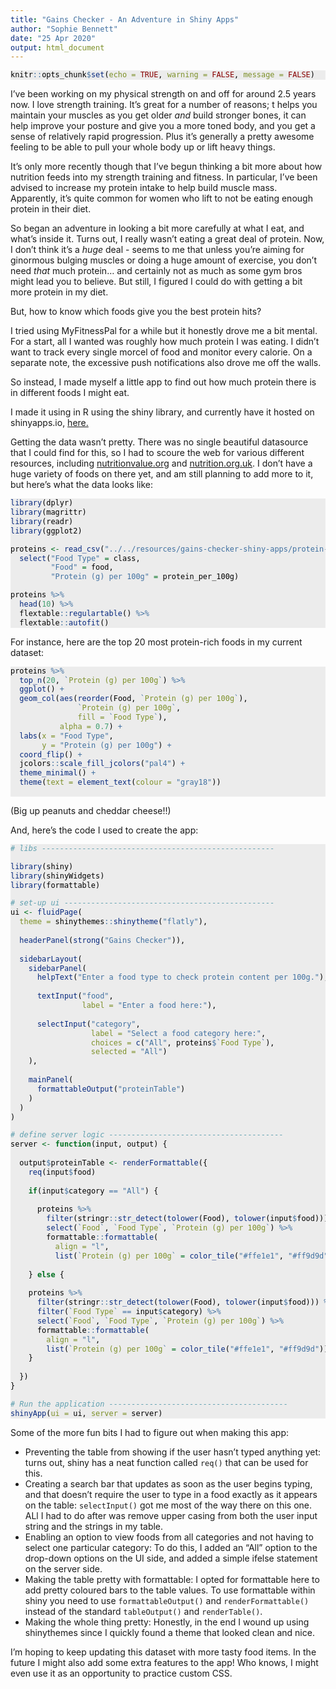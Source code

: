 ```yaml
---
title: "Gains Checker - An Adventure in Shiny Apps"
author: "Sophie Bennett"
date: "25 Apr 2020"
output: html_document
---
```


<style>
  pre.r { 
    color:#000;
    background-color:#ECECEC;
  }
</style>


```r
knitr::opts_chunk$set(echo = TRUE, warning = FALSE, message = FALSE)
```

I've been working on my physical strength on and off for around 2.5 years now. I love strength training. It's great for a number of reasons; t helps you maintain your muscles as you get older _and_ build stronger bones, it can help improve your posture and give you a more toned body, and you get a sense of relatively rapid progression. Plus it's generally a pretty awesome feeling to be able to pull your whole body up or lift heavy things. 

It's only more recently though that I've begun thinking a bit more about how nutrition feeds into my strength training and fitness. In particular, I've been advised to increase my protein intake to help build muscle mass. Apparently, it's quite common for women who lift to not be eating enough protein in their diet.

So began an adventure in looking a bit more carefully at what I eat, and what's inside it. Turns out, I really wasn't eating a great deal of protein. Now, I don't think it's a _huge_ deal - seems to me that unless you're aiming for ginormous bulging muscles or doing a huge amount of exercise, you don't need _that_ much protein... and certainly not as much as some gym bros might lead you to believe. But still, I figured I could do with getting a bit more protein in my diet.

But, how to know which foods give you the best protein hits?

I tried using MyFitnessPal for a while but it honestly drove me a bit mental. For a start, all I wanted was roughly how much protein I was eating. I didn't want to track every single morcel of food and monitor every calorie. On a separate note, the excessive push notifications also drove me off the walls.

So instead, I made myself a little app to find out how much protein there is in different foods I might eat.

I made it using in R using the shiny library, and currently have it hosted on shinyapps.io, [here.](https://drslophie.shinyapps.io/check-ur-protein-gainz/) 

Getting the data wasn't pretty. There was no single beautiful datasource that I could find for this, so I had to scoure the web for various different resources, including [nutritionvalue.org](https://www.nutritionvalue.org/) and [nutrition.org.uk](https://www.nutrition.org.uk/). I don't have a huge variety of foods on there yet, and am still planning to add more to it, but here's what the data looks like:

<div class="highlight">
```r

library(dplyr)
library(magrittr)
library(readr)
library(ggplot2)

proteins <- read_csv("../../resources/gains-checker-shiny-apps/protein-content-food.csv") %>% 
  select("Food Type" = class,
         "Food" = food,
         "Protein (g) per 100g" = protein_per_100g)

proteins %>% 
  head(10) %>% 
  flextable::regulartable() %>% 
  flextable::autofit()

```
</div>

For instance, here are the top 20 most protein-rich foods in my current dataset:

<div class="highlight">
```r

proteins %>% 
  top_n(20, `Protein (g) per 100g`) %>% 
  ggplot() +
  geom_col(aes(reorder(Food, `Protein (g) per 100g`), 
               `Protein (g) per 100g`,
               fill = `Food Type`),
           alpha = 0.7) +
  labs(x = "Food Type", 
       y = "Protein (g) per 100g") +
  coord_flip() +
  jcolors::scale_fill_jcolors("pal4") +
  theme_minimal() +
  theme(text = element_text(colour = "gray18"))
  

```
</div>

(Big up peanuts and cheddar cheese!!)

And, here's the code I used to create the app:

<div class="highlight">
```r

# libs ----------------------------------------------------

library(shiny)
library(shinyWidgets)
library(formattable)

# set-up ui -----------------------------------------------
ui <- fluidPage(
  theme = shinythemes::shinytheme("flatly"),
  
  headerPanel(strong("Gains Checker")),
  
  sidebarLayout(
    sidebarPanel(
      helpText("Enter a food type to check protein content per 100g."),
      
      textInput("food",
                label = "Enter a food here:"),
      
      selectInput("category",
                  label = "Select a food category here:",
                  choices = c("All", proteins$`Food Type`),
                  selected = "All")
    ),
    
    mainPanel(
      formattableOutput("proteinTable")
    )
  )
)

# define server logic ---------------------------------------
server <- function(input, output) {
  
  output$proteinTable <- renderFormattable({
    req(input$food)
    
    if(input$category == "All") {
      
      proteins %>% 
        filter(stringr::str_detect(tolower(Food), tolower(input$food))) %>% 
        select(`Food`, `Food Type`, `Protein (g) per 100g`) %>% 
        formattable::formattable(
          align = "l",
          list(`Protein (g) per 100g` = color_tile("#ffe1e1", "#ff9d9d")))
      
    } else {
    
    proteins %>% 
      filter(stringr::str_detect(tolower(Food), tolower(input$food))) %>% 
      filter(`Food Type` == input$category) %>% 
      select(`Food`, `Food Type`, `Protein (g) per 100g`) %>% 
      formattable::formattable(
        align = "l",
        list(`Protein (g) per 100g` = color_tile("#ffe1e1", "#ff9d9d")))
    }
    
  })
}

# Run the application ----------------------------------------
shinyApp(ui = ui, server = server)

```
</div>

Some of the more fun bits I had to figure out when making this app:

* Preventing the table from showing if the user hasn't typed anything yet: turns out, shiny has a neat function called `req()` that can be used for this.
* Creating a search bar that updates as soon as the user begins typing, and that doesn't require the user to type in a food exactly as it appears on the table: `selectInput()` got me most of the way there on this one. ALl I had to do after was remove upper casing from both the user input string and the strings in my table.
* Enabling an option to view foods from all categories and not having to select one particular category: To do this, I added an "All" option to the drop-down options on the UI side, and added a simple ifelse statement on the server side.
* Making the table pretty with formattable: I opted for formattable here to add pretty coloured bars to the table values. To use formattable within shiny you need to use `formattableOutput()` and `renderFormattable()` instead of the standard `tableOutput()` and  `renderTable()`.
* Making the whole thing pretty: Honestly, in the end I wound up using shinythemes since I quickly found a theme that looked clean and nice.


I'm hoping to keep updating this dataset with more tasty food items. In the future I might also add some extra features to the app! Who knows, I might even use it as an opportunity to practice custom CSS.

